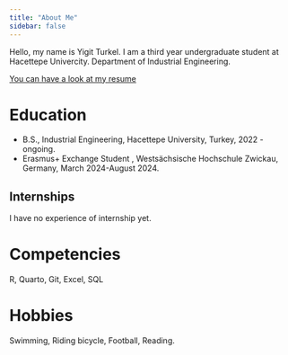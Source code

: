 ```yaml
---
title: "About Me"
sidebar: false 
---
```


Hello, my name is Yigit Turkel. I am a third year undergraduate student at Hacettepe Univercity. Department of Industrial Engineering.

[You can have a look at my resume](cv/my_cv)

# Education

-   B.S., Industrial Engineering, Hacettepe University, Turkey, 2022 - ongoing.
-   Erasmus+ Exchange Student , Westsächsische Hochschule Zwickau, Germany, March 2024-August 2024.

## Internships

I have no experience of internship yet.

# Competencies

R, Quarto, Git, Excel, SQL

# Hobbies

Swimming, Riding bicycle, Football, Reading.
